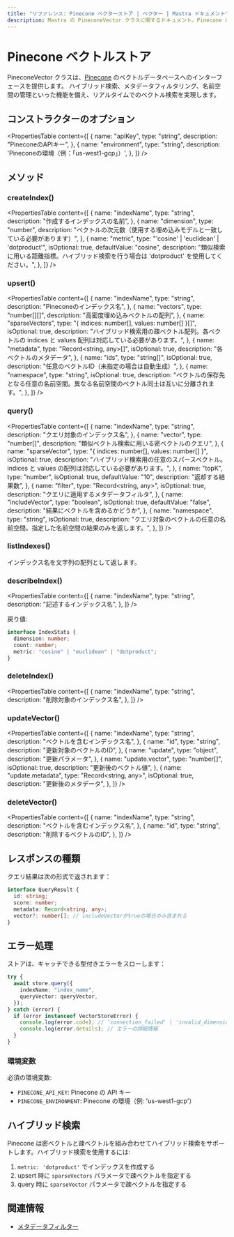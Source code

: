 ```yaml
---
title: "リファレンス: Pinecone ベクターストア | ベクター | Mastra ドキュメント"
description: Mastra の PineconeVector クラスに関するドキュメント。Pinecone のベクターデータベースへのインターフェースを提供します。
---
```


# Pinecone ベクトルストア

PineconeVector クラスは、[Pinecone](https://www.pinecone.io/) のベクトルデータベースへのインターフェースを提供します。
ハイブリッド検索、メタデータフィルタリング、名前空間の管理といった機能を備え、リアルタイムでのベクトル検索を実現します。

## コンストラクターのオプション

<PropertiesTable
  content={[
    {
      name: "apiKey",
      type: "string",
      description: "PineconeのAPIキー",
    },
    {
      name: "environment",
      type: "string",
      description: 'Pineconeの環境（例：「us-west1-gcp」）',
    },
  ]}
/>

## メソッド

### createIndex()

<PropertiesTable
  content={[
    {
      name: "indexName",
      type: "string",
      description: "作成するインデックスの名前",
    },
    {
      name: "dimension",
      type: "number",
      description: "ベクトルの次元数（使用する埋め込みモデルと一致している必要があります）",
    },
    {
      name: "metric",
      type: "'cosine' | 'euclidean' | 'dotproduct'",
      isOptional: true,
      defaultValue: "cosine",
      description:
        "類似検索に用いる距離指標。ハイブリッド検索を行う場合は 'dotproduct' を使用してください。",
    },
  ]}
/>

### upsert()

<PropertiesTable
  content={[
    {
      name: "indexName",
      type: "string",
      description: "Pineconeのインデックス名",
    },
    {
      name: "vectors",
      type: "number[][]",
      description: "高密度埋め込みベクトルの配列",
    },
    {
      name: "sparseVectors",
      type: "{ indices: number[], values: number[] }[]",
      isOptional: true,
      description:
        "ハイブリッド検索用の疎ベクトル配列。各ベクトルの indices と values 配列は対応している必要があります。",
    },
    {
      name: "metadata",
      type: "Record<string, any>[]",
      isOptional: true,
      description: "各ベクトルのメタデータ",
    },
    {
      name: "ids",
      type: "string[]",
      isOptional: true,
      description: "任意のベクトルID（未指定の場合は自動生成）",
    },
    {
      name: "namespace",
      type: "string",
      isOptional: true,
      description:
        "ベクトルの保存先となる任意の名前空間。異なる名前空間のベクトル同士は互いに分離されます。",
    },
  ]}
/>

### query()

<PropertiesTable
  content={[
    {
      name: "indexName",
      type: "string",
      description: "クエリ対象のインデックス名",
    },
    {
      name: "vector",
      type: "number[]",
      description: "類似ベクトル検索に用いる密ベクトルのクエリ",
    },
    {
      name: "sparseVector",
      type: "{ indices: number[], values: number[] }",
      isOptional: true,
      description:
        "ハイブリッド検索用の任意のスパースベクトル。indices と values の配列は対応している必要があります。",
    },
    {
      name: "topK",
      type: "number",
      isOptional: true,
      defaultValue: "10",
      description: "返却する結果数",
    },
    {
      name: "filter",
      type: "Record<string, any>",
      isOptional: true,
      description: "クエリに適用するメタデータフィルタ",
    },
    {
      name: "includeVector",
      type: "boolean",
      isOptional: true,
      defaultValue: "false",
      description: "結果にベクトルを含めるかどうか",
    },
    {
      name: "namespace",
      type: "string",
      isOptional: true,
      description:
        "クエリ対象のベクトルの任意の名前空間。指定した名前空間の結果のみを返します。",
    },
  ]}
/>

### listIndexes()

インデックス名を文字列の配列として返します。

### describeIndex()

<PropertiesTable
  content={[
{
  name: "indexName",
  type: "string",
  description: "記述するインデックス名",
},
]}
/>

戻り値:

```typescript copy
interface IndexStats {
  dimension: number;
  count: number;
  metric: "cosine" | "euclidean" | "dotproduct";
}
```


### deleteIndex()

<PropertiesTable
  content={[
    {
      name: "indexName",
      type: "string",
      description: "削除対象のインデックス名",
    },
  ]}
/>

### updateVector()

<PropertiesTable
  content={[
    {
      name: "indexName",
      type: "string",
      description: "ベクトルを含むインデックス名",
    },
    {
      name: "id",
      type: "string",
      description: "更新対象のベクトルのID",
    },
    {
      name: "update",
      type: "object",
      description: "更新パラメータ",
    },
    {
      name: "update.vector",
      type: "number[]",
      isOptional: true,
      description: "更新後のベクトル値",
    },
    {
      name: "update.metadata",
      type: "Record<string, any>",
      isOptional: true,
      description: "更新後のメタデータ",
    },
  ]}
/>

### deleteVector()

<PropertiesTable
  content={[
    {
      name: "indexName",
      type: "string",
      description: "ベクトルを含むインデックス名",
    },
    {
      name: "id",
      type: "string",
      description: "削除するベクトルのID",
    },
  ]}
/>

## レスポンスの種類

クエリ結果は次の形式で返されます：

```typescript copy
interface QueryResult {
  id: string;
  score: number;
  metadata: Record<string, any>;
  vector?: number[]; // includeVectorがtrueの場合のみ含まれる
}
```


## エラー処理

ストアは、キャッチできる型付きエラーをスローします：

```typescript copy
try {
  await store.query({
    indexName: "index_name",
    queryVector: queryVector,
  });
} catch (error) {
  if (error instanceof VectorStoreError) {
    console.log(error.code); // 'connection_failed' | 'invalid_dimension' | など
    console.log(error.details); // エラーの詳細情報
  }
}
```


### 環境変数

必須の環境変数:

- `PINECONE_API_KEY`: Pinecone の API キー
- `PINECONE_ENVIRONMENT`: Pinecone の環境（例: 'us-west1-gcp'）

## ハイブリッド検索

Pinecone は密ベクトルと疎ベクトルを組み合わせてハイブリッド検索をサポートします。ハイブリッド検索を使用するには:

1. `metric: 'dotproduct'` でインデックスを作成する
2. upsert 時に `sparseVectors` パラメータで疎ベクトルを指定する
3. query 時に `sparseVector` パラメータで疎ベクトルを指定する

## 関連情報

- [メタデータフィルター](../rag/metadata-filters)